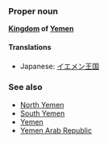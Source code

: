 ===Proper noun===
'''[[Kingdom]] of [[Yemen]]'''

====Translations====
*Japanese: [[イエメン王国]]

===See also===
*[[North Yemen]]
*[[South Yemen]]
*[[Yemen]]
*[[Yemen Arab Republic]]